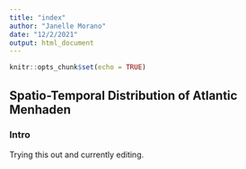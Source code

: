 ```yaml
---
title: "index"
author: "Janelle Morano"
date: "12/2/2021"
output: html_document
---
```


```r
knitr::opts_chunk$set(echo = TRUE)
```

## Spatio-Temporal Distribution of Atlantic Menhaden

### Intro

Trying this out and currently editing.
